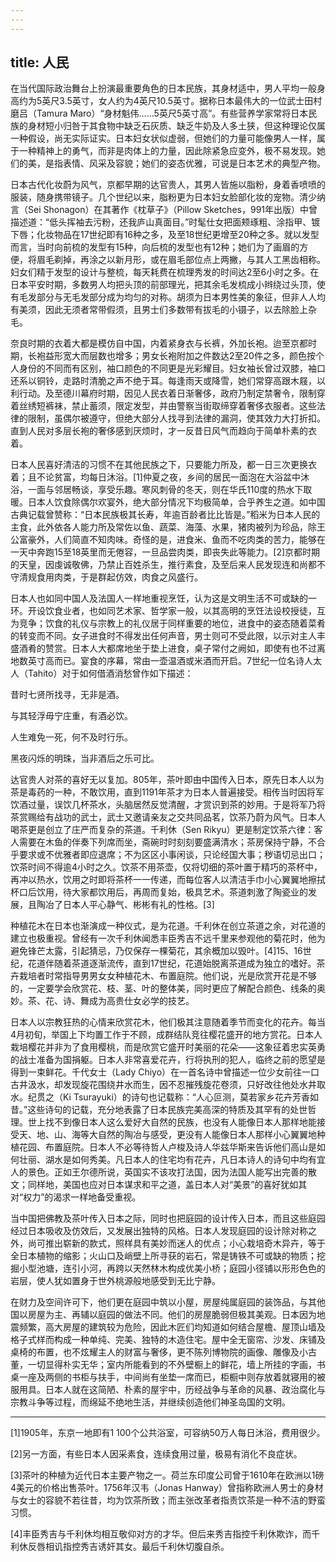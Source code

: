 ```yaml
---
---
---
```

title: 人民
---




在当代国际政治舞台上扮演最重要角色的日本民族，其身材适中，男人平均一般身高约为5英尺3.5英寸，女人约为4英尺10.5英寸。据称日本最伟大的一位武士田村磨吕（Tamura Maro）“身材魁伟……5英尺5英寸高”。有些营养学家常将日本民族的身材短小归咎于其食物中缺乏石灰质、缺乏牛奶及人多土狭，但这种理论仅属一种假设，尚无实际证实。日本妇女状似虚弱，但她们的力量可能像男人一样，属于一种精神上的勇气，而非是肉体上的力量，因此除紧急应变外，极不易发现。她们的美，是指表情、风采及容貌；她们的姿态优雅，可说是日本艺术的典型产物。

日本古代化妆蔚为风气，京都早期的达官贵人，其男人皆施以脂粉，身着香喷喷的服装，随身携带镜子。几个世纪以来，脂粉更为日本妇女脸部化妆的宠物。清少纳言（Sei Shonagon）在其著作《枕草子》（Pillow Sketches，991年出版）中曾描述道：“低头挥袖去污粉，还我庐山真面目。”时髦仕女把面颊琢粗、涂指甲、镀下唇；化妆物品在17世纪即有16种之多，及至18世纪更增至20种之多。就以发型而言，当时向前梳的发型有15种，向后梳的发型也有12种；她们为了画眉的方便，将眉毛剃掉，再涂之以新月形，或在眉毛部位点上两撇，与其人工黑齿相称。妇女们精于发型的设计与整梳，每天耗费在梳理秀发的时间达2至6小时之多。在日本平安时期，多数男人均把头顶的前部理光，把其余毛发梳成小辫绕过头顶，使有毛发部分与无毛发部分成为均匀的对称。胡须为日本男性美的象征，但非人人均有美须，因此无须者常带假须，且男士们多数带有拔毛的小镊子，以去除脸上杂毛。

奈良时期的衣着大都是模仿自中国，内着紧身衣与长裤，外加长袍。迨至京都时期，长袍益形宽大而层数也增多；男女长袍附加之件数达2至20件之多，颜色按个人身份的不同而有区别，袖口颜色的不同更是光彩耀目。妇女袖长曾过双膝，袖口还系以铜铃，走路时清脆之声不绝于耳。每逢雨天或降雪，她们常穿高跟木屐，以利行动。及至德川幕府时期，因见人民衣着日渐奢侈，政府乃制定禁奢令，限制穿着丝绣短裤袜，禁止蓄须，限定发型，并由警察当街取缔穿着奢侈衣服者。这些法律的限制，虽偶尔被遵守，但绝大部分人找寻到法律的漏洞，使其效力大打折扣。直到人民对多层长袍的奢侈感到厌烦时，才一反昔日风气而趋向于简单朴素的衣着。

日本人民喜好清洁的习惯不在其他民族之下，只要能力所及，都一日三次更换衣着；且不论贫富，均每日沐浴。[1]仲夏之夜，乡间的居民一面泡在大浴盆中沐浴，一面与邻居畅谈，享受乐趣。寒风刺骨的冬天，则在华氏110度的热水下取暖。日本人饮食除偶尔欢宴外，绝大部分情况下均极简单，合乎养生之道。如中国古典记载曾赞称：“日本民族极其长寿，年逾百龄者比比皆是。”稻米为日本人民的主食，此外依各人能力所及常佐以鱼、蔬菜、海藻、水果，猪肉被列为珍品，除王公富豪外，人们简直不知肉味。奇怪的是，进食米、鱼而不吃肉类的苦力，能够在一天中奔跑15至18英里而无倦容，一旦品尝肉类，即丧失此等能力。[2]京都时期的天皇，因虔诚敬佛，乃禁止百姓杀生，推行素食，及至后来人民发现连和尚都不守清规食用肉类，于是群起仿效，肉食之风盛行。

日本人也如同中国人及法国人一样地重视烹饪，认为这是文明生活不可或缺的一环。开设饮食业者，也如同艺术家、哲学家一般，以其高明的烹饪法设校授徒，互为竞争；饮食的礼仪与宗教上的礼仪居于同样重要的地位，进食中的姿态随着菜肴的转变而不同。女子进食时不得发出任何声音，男士则可不受此限，以示对主人丰盛酒肴的赞赏。日本人大都席地坐于垫上进食，桌子常付之阙如，即使有也不过离地数英寸高而已。宴食的序幕，常由一壶温酒或米酒而开启。7世纪一位名诗人太人（Tahito）对于如何借酒消愁曾作如下描述：

昔时七贤所找寻，无非是酒。

与其轻浮毋宁庄重，有酒必饮。

人生难免一死，何不及时行乐。

黑夜闪烁的明珠，当非酒后之乐可比。



达官贵人对茶的喜好无以复加。805年，茶叶即由中国传入日本，原先日本人以为茶是毒药的一种，不敢饮用，直到1191年茶才为日本人普遍接受。相传当时因将军饮酒过量，误饮几杯茶水，头脑居然反觉清醒，才赏识到茶的妙用。于是将军乃将茶赏赐给有战功的武士，武士又邀请亲友之交共同品茗，饮茶乃蔚为风气。日本人喝茶更是创立了庄严而复杂的茶道。千利休（Sen Rikyu）更是制定饮茶六律：客人需要在木鱼的伴奏下列席而坐，斋碗时时刻刻要盛满清水；茶房保持宁静，不合乎要求或不优雅者即应退席；不为区区小事闲谈，只论经国大事；秽语切忌出口；饮茶时间不得逾4小时之久。饮茶不用茶壶，仅将切细的茶叶置于精巧的茶杯中，再冲以热水，饮用之时即将茶杯一一传递，而每位客人以清洁手巾小心翼翼地擦拭杯口后饮用，待大家都饮用后，再周而复始，极具艺术。茶道刺激了陶瓷业的发展，且陶冶了日本人平心静气、彬彬有礼的性格。[3]

种植花木在日本也渐演成一种仪式，是为花道。千利休在创立茶道之余，对花道的建立也极重视。曾经有一次千利休闻悉丰臣秀吉不远千里来参观他的菊花时，他为避免锋芒太露，引起猜忌，乃仅保存一棵菊花，其余概加以毁叶。[4]15、16世纪，花道伴随着茶道逐渐流传，直到17世纪，花道始脱离茶道成为独立的嗜好。茶卉栽培者时常指导男男女女种植花木、布置庭院。他们说，光是欣赏开花是不够的，一定要学会欣赏花、枝、茎、叶的整体美，同时更应了解配合颜色、线条的奥妙。茶、花、诗、舞成为高贵仕女必学的技艺。

日本人以宗教狂热的心情来欣赏花木，他们极其注意随着季节而变化的花卉。每当4月初旬，举国上下均置工作于不顾，成群结队竞往樱花盛开的地方赏花。日本人栽培樱花并非为了食用樱桃，而是欣赏它盛开时美丽的花朵——这象征着忠实英勇的战士准备为国捐躯。日本人非常喜爱花卉，行将执刑的犯人，临终之前的愿望是得到一束鲜花。千代女士（Lady Chiyo）在一首名诗中曾描述一位少女前往一口古井汲水，却发现旋花围绕井水而生，因不忍摧残旋花卷须，只好改往他处水井取水。纪贯之（Ki Tsurayuki）的诗句也记载称：“人心叵测，莫若家乡花卉芳香如昔。”这些诗句的记载，充分地表露了日本民族完美高深的特质及其罕有的处世哲理。世上找不到像日本人这么爱好大自然的民族，也没有人能像日本人那样地能接受天、地、山、海等大自然的陶冶与感受，更没有人能像日本人那样小心翼翼地种植花园、布置庭院。日本人不必等待哲人卢梭及诗人华兹华斯来告诉他们高山是如何壮丽、湖水是如何秀美。凡日本人的住宅均有花卉，凡日本诗人的诗句中均有宜人的景色。正如王尔德所说，英国实不该攻打法国，因为法国人能写出完善的散文；同样地，美国也应对日本谋求和平之道，盖日本人对“美景”的喜好犹如其对“权力”的渴求一样地备受重视。

当中国把佛教及茶叶传入日本之际，同时也把庭园的设计传入日本，而且这些庭园经过日本吸收及仿效后，又发展出独特的风格。日本人发现庭园的设计除对称之外，尚可推出崭新的款式，照样具有美妙而迷人的优点；小心栽培奇木异卉，等于全日本植物的缩影；火山口及峭壁上所寻获的岩石，常是铸铁不可或缺的物质；挖掘小型池塘，连引小河，再跨以天然林木构成优美小桥；庭园小径铺以形形色色的岩层，使人犹如置身于世外桃源般地感受到无比宁静。

在财力及空间许可下，他们更在庭园中筑以小屋，房屋纯属庭园的装饰品，与其他国以房屋为主、再辅以庭园的做法不同。他们的房屋脆弱但极其美观。日本因为地震频繁，高大房屋的建筑较为危险，因此木匠们均知道如何结合屋檐、屋顶山墙及格子式样而构成一种单纯、完美、独特的木造住宅。屋中全无窗帘、沙发、床铺及桌椅的布置，也不炫耀主人的财富与奢侈，更不陈列博物院的画像、雕像及小古董，一切显得朴实无华；室内所能看到的不外壁橱上的鲜花，墙上所挂的字画，书桌一座及两侧的书柜与扶手，中间尚有坐垫一席而已，柜橱中则存放着就寝用的被服用具。日本人就在这简陋、朴素的屋宇中，历经战争与革命的风暴、政治腐化与宗教斗争等过程，而绵延不绝地生活，并继续创造他们神圣岛国的文明。



* * *



[1]1905年，东京一地即有1 100个公共浴室，可容纳50万人每日沐浴，费用很少。

[2]另一方面，有些日本人因采素食，连续食用过量，极易有消化不良症状。

[3]茶叶的种植为近代日本主要产物之一。荷兰东印度公司曾于1610年在欧洲以1磅4美元的价格出售茶叶。1756年汉韦（Jonas Hanway）曾指称欧洲人男士的身材与女士的容貌不若往昔，均为饮茶所致；而主张改革者指责饮茶是一种不洁的野蛮习惯。

[4]丰臣秀吉与千利休均相互敬仰对方的才华。但后来秀吉指控千利休欺诈，而千利休反唇相讥指控秀吉诱奸其女。最后千利休切腹自杀。